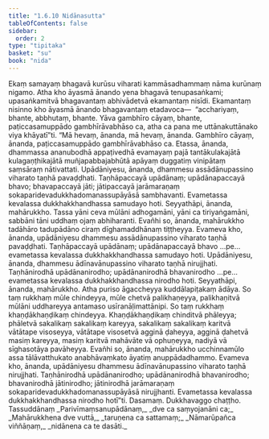 ```yaml
---
title: "1.6.10 Nidānasutta"
tableOfContents: false
sidebar:
  order: 2
type: "tipitaka"
basket: "su"
book: "nida"
---
```



<DynamicBreadcrumb />

<Division number="60" book="nida">

<Paragraph number="426" book="nida">
Ekaṃ samayaṃ bhagavā kurūsu viharati kammāsadhammaṃ nāma kurūnaṃ nigamo. Atha kho āyasmā ānando yena bhagavā tenupasaṅkami; upasaṅkamitvā bhagavantaṃ abhivādetvā ekamantaṃ nisīdi. Ekamantaṃ nisinno kho āyasmā ānando bhagavantaṃ etadavoca—  “acchariyaṃ, bhante, abbhutaṃ, bhante. Yāva gambhīro cāyaṃ, bhante, paṭiccasamuppādo gambhīrāvabhāso ca, atha ca pana me uttānakuttānako viya khāyatī”ti.
</Paragraph>

<Paragraph number="427" book="nida">
“Mā hevaṃ, ānanda, mā hevaṃ, ānanda. Gambhīro cāyaṃ, ānanda, paṭiccasamuppādo gambhīrāvabhāso ca. Etassa, ānanda, dhammassa ananubodhā appaṭivedhā evamayaṃ pajā tantākulakajātā kulagaṇṭhikajātā muñjapabbajabhūtā apāyaṃ duggatiṃ vinipātaṃ saṃsāraṃ nātivattati.
</Paragraph>

<Paragraph number="428" book="nida">
Upādāniyesu, ānanda, dhammesu assādānupassino viharato taṇhā pavaḍḍhati. Taṇhāpaccayā upādānaṃ; upādānapaccayā bhavo; bhavapaccayā jāti; jātipaccayā jarāmaraṇaṃ sokaparidevadukkhadomanassupāyāsā sambhavanti. Evametassa kevalassa dukkhakkhandhassa samudayo hoti.
</Paragraph>

<Paragraph number="429" book="nida">
Seyyathāpi, ānanda, mahārukkho. Tassa yāni ceva mūlāni adhogamāni, yāni ca tiriyaṅgamāni, sabbāni tāni uddhaṃ ojaṃ abhiharanti. Evañhi so, ānanda, mahārukkho tadāhāro tadupādāno ciraṃ dīghamaddhānaṃ tiṭṭheyya. Evameva kho, ānanda, upādāniyesu dhammesu assādānupassino viharato taṇhā pavaḍḍhati. Taṇhāpaccayā upādānaṃ; upādānapaccayā bhavo …pe…  evametassa kevalassa dukkhakkhandhassa samudayo hoti.
</Paragraph>

<Paragraph number="430" book="nida">
Upādāniyesu, ānanda, dhammesu ādīnavānupassino viharato taṇhā nirujjhati. Taṇhānirodhā upādānanirodho; upādānanirodhā bhavanirodho …pe…  evametassa kevalassa dukkhakkhandhassa nirodho hoti.
</Paragraph>

<Paragraph number="431" book="nida">
Seyyathāpi, ānanda, mahārukkho. Atha puriso āgaccheyya kuddālapiṭakaṃ ādāya. So taṃ rukkhaṃ mūle chindeyya, mūle chetvā palikhaṇeyya, palikhaṇitvā mūlāni uddhareyya antamaso usīranāḷimattānipi. So taṃ rukkhaṃ khaṇḍākhaṇḍikaṃ chindeyya. Khaṇḍākhaṇḍikaṃ chinditvā phāleyya; phāletvā sakalikaṃ sakalikaṃ kareyya, sakalikaṃ sakalikaṃ karitvā vātātape visoseyya, vātātape visosetvā agginā ḍaheyya, agginā ḍahetvā masiṃ kareyya, masiṃ karitvā mahāvāte vā ophuṇeyya, nadiyā vā sīghasotāya pavāheyya. Evañhi so, ānanda, mahārukkho ucchinnamūlo assa tālāvatthukato anabhāvaṃkato āyatiṃ anuppādadhammo. Evameva kho, ānanda, upādāniyesu dhammesu ādīnavānupassino viharato taṇhā nirujjhati. Taṇhānirodhā upādānanirodho; upādānanirodhā bhavanirodho; bhavanirodhā jātinirodho; jātinirodhā jarāmaraṇaṃ sokaparidevadukkhadomanassupāyāsā nirujjhanti. Evametassa kevalassa dukkhakkhandhassa nirodho hotī”ti.

</Paragraph>
</Division>

<Paragraph number="432" type="center" book="nida">
Dasamaṃ.



</Paragraph>

<Paragraph number="433" type="center" book="nida">
Dukkhavaggo chaṭṭho.



</Paragraph>

<Paragraph number="434" type="center" book="nida">
Tassuddānaṃ


</Paragraph>

<Paragraph number="435" type="verses" book="nida">
_Parivīmaṃsanupādānaṃ,_  
_dve ca saṃyojanāni ca;_  
_Mahārukkhena dve vuttā,_  
_taruṇena ca sattamaṃ;_  
_Nāmarūpañca viññāṇaṃ,_  
_nidānena ca te dasāti._
</Paragraph>